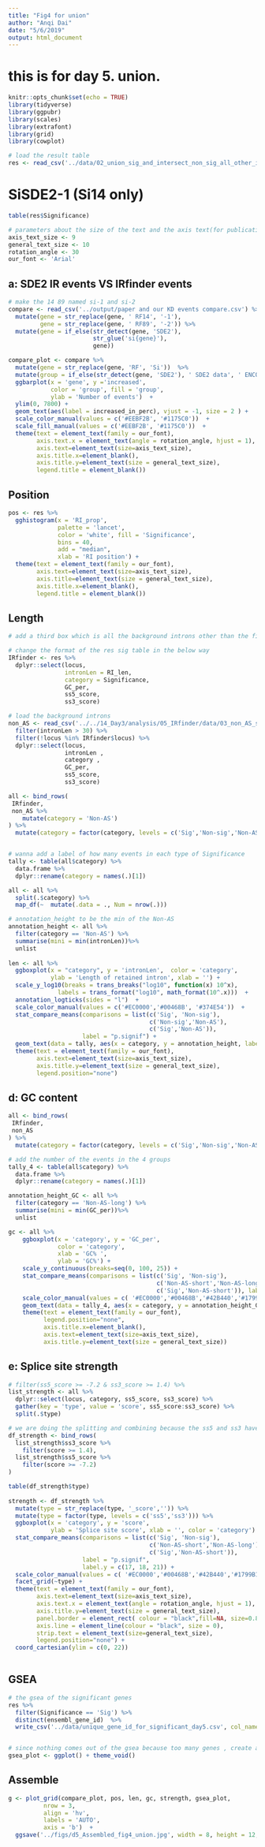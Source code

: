 ```yaml
---
title: "Fig4 for union"
author: "Anqi Dai"
date: "5/6/2019"
output: html_document
---
```


# this is for day 5. union.

```r
knitr::opts_chunk$set(echo = TRUE)
library(tidyverse)
library(ggpubr)
library(scales)  
library(extrafont)
library(grid)
library(cowplot)
```

```r
# load the result table
res <- read_csv('../data/02_union_sig_and_intersect_non_sig_all_other_info.csv') 
```

# SiSDE2-1 (Si14 only)

```r
table(res$Significance) 
```

```r
# parameters about the size of the text and the axis text(for publication level of plots)
axis_text_size <- 9
general_text_size <- 10
rotation_angle <- 30
our_font <- 'Arial'
```

## a: SDE2 IR events VS IRfinder events

```r
# make the 14 89 named si-1 and si-2
compare <- read_csv('../output/paper and our KD events compare.csv') %>%
  mutate(gene = str_replace(gene, ' RF14', '-1'),
         gene = str_replace(gene, ' RF89', '-2')) %>% 
  mutate(gene = if_else(str_detect(gene, 'SDE2'),
                        str_glue('si{gene}'),
                        gene))

compare_plot <- compare %>%
  mutate(gene = str_replace(gene, 'RF', 'Si'))  %>%
  mutate(group = if_else(str_detect(gene, 'SDE2'), ' SDE2 data', ' ENCODE data ')) %>%
  ggbarplot(x = 'gene', y ='increased',
            color = 'group', fill = 'group',
            ylab = 'Number of events')  +
  ylim(0, 7800) +
  geom_text(aes(label = increased_in_perc), vjust = -1, size = 2 ) +
  scale_color_manual(values = c('#EEBF2B', '#1175C0'))  +
  scale_fill_manual(values = c('#EEBF2B', '#1175C0'))  +
  theme(text = element_text(family = our_font),
        axis.text.x = element_text(angle = rotation_angle, hjust = 1),
        axis.text=element_text(size=axis_text_size),
        axis.title.x=element_blank(),
        axis.title.y=element_text(size = general_text_size),
        legend.title = element_blank())
```


## Position

```r
pos <- res %>%
  gghistogram(x = 'RI_prop',
              palette = 'lancet',
              color = 'white', fill = 'Significance', 
              bins = 40,
              add = "median",
              xlab = 'RI position') + 
  theme(text = element_text(family = our_font),
        axis.text=element_text(size=axis_text_size),
        axis.title=element_text(size = general_text_size),
        axis.title.x=element_blank(),
        legend.title = element_blank())
```

## Length

```r
# add a third box which is all the background introns other than the first two

# change the format of the res sig table in the below way
IRfinder <- res %>% 
  dplyr::select(locus,
                intronLen = RI_len,
                category = Significance,
                GC_per,
                ss5_score,
                ss3_score)

# load the background introns
non_AS <- read_csv('../../14_Day3/analysis/05_IRfinder/data/03_non_AS_seq_info.csv') %>% 
  filter(intronLen > 30) %>% 
  filter(!locus %in% IRfinder$locus) %>% 
  dplyr::select(locus,
                intronLen ,
                category ,
                GC_per,
                ss5_score,
                ss3_score) 

all <- bind_rows(
 IRfinder,
 non_AS %>% 
    mutate(category = 'Non-AS')
) %>%
  mutate(category = factor(category, levels = c('Sig','Non-sig','Non-AS')))


# wanna add a label of how many events in each type of Significance
tally <- table(all$category) %>%
  data.frame %>%
  dplyr::rename(category = names(.)[1])

all <- all %>%
  split(.$category) %>%
  map_df(~  mutate(.data = ., Num = nrow(.)))

# annotation_height to be the min of the Non-AS
annotation_height <- all %>%
  filter(category == 'Non-AS') %>%
  summarise(mini = min(intronLen))%>%
  unlist
  
len <- all %>%
  ggboxplot(x = "category", y = 'intronLen',  color = 'category',
            ylab = 'Length of retained intron', xlab = '') +
  scale_y_log10(breaks = trans_breaks("log10", function(x) 10^x),
              labels = trans_format("log10", math_format(10^.x)))  +
  annotation_logticks(sides = "l")  +
  scale_color_manual(values = c('#EC0000','#00468B', '#374E54'))  +
  stat_compare_means(comparisons = list(c('Sig', 'Non-sig'),
                                        c('Non-sig','Non-AS'),
                                        c('Sig','Non-AS')),
                     label = "p.signif") +
  geom_text(data = tally, aes(x = category, y = annotation_height, label = Freq)) +
  theme(text = element_text(family = our_font),
        axis.text=element_text(size=axis_text_size),
        axis.title.y=element_text(size = general_text_size),
        legend.position="none")
```
 
## d: GC content

```r
all <- bind_rows(
 IRfinder,
 non_AS 
) %>% 
  mutate(category = factor(category, levels = c('Sig','Non-sig','Non-AS-short','Non-AS-long')))

# add the number of the events in the 4 groups
tally_4 <- table(all$category) %>%
  data.frame %>%
  dplyr::rename(category = names(.)[1])

annotation_height_GC <- all %>%
  filter(category == 'Non-AS-long') %>%
  summarise(mini = min(GC_per))%>%
  unlist
```

```r
gc <- all %>%
    ggboxplot(x = 'category', y = 'GC_per',
              color = 'category', 
              xlab = 'GC% ',
              ylab = 'GC%') +
    scale_y_continuous(breaks=seq(0, 100, 25)) +
    stat_compare_means(comparisons = list(c('Sig', 'Non-sig'),
                                          c('Non-AS-short','Non-AS-long'),
                                          c('Sig','Non-AS-short')), label = "p.signif")+   
    scale_color_manual(values = c( '#EC0000','#00468B','#42B440','#1799B1')) +
    geom_text(data = tally_4, aes(x = category, y = annotation_height_GC, label = Freq)) +
    theme(text = element_text(family = our_font),
          legend.position="none",
          axis.title.x=element_blank(),
          axis.text=element_text(size=axis_text_size),
          axis.title.y=element_text(size = general_text_size)) 
```

## e: Splice site strength     

```r
# filter(ss5_score >= -7.2 & ss3_score >= 1.4) %>% 
list_strength <- all %>% 
  dplyr::select(locus, category, ss5_score, ss3_score) %>%
  gather(key = 'type', value = 'score', ss5_score:ss3_score) %>% 
  split(.$type)

# we are doing the splitting and combining because the ss5 and ss3 have to be filtered separately, thanks Adam for this brilliant idea!
df_strength <- bind_rows(
  list_strength$ss3_score %>% 
    filter(score >= 1.4),
  list_strength$ss5_score %>% 
    filter(score >= -7.2) 
) 

table(df_strength$type)
  
strength <- df_strength %>% 
  mutate(type = str_replace(type, '_score','')) %>% 
  mutate(type = factor(type, levels = c('ss5','ss3'))) %>% 
  ggboxplot(x = 'category', y = 'score',
            ylab = 'Splice site score', xlab = '', color = 'category')   +
  stat_compare_means(comparisons = list(c('Sig', 'Non-sig'),
                                        c('Non-AS-short','Non-AS-long'),
                                        c('Sig','Non-AS-short')), 
                     label = "p.signif",
                     label.y = c(17, 18, 21)) +   
  scale_color_manual(values = c( '#EC0000','#00468B','#42B440','#1799B1')) +
  facet_grid(~type) +
  theme(text = element_text(family = our_font),  
        axis.text=element_text(size=axis_text_size),
        axis.text.x = element_text(angle = rotation_angle, hjust = 1),
        axis.title.y=element_text(size = general_text_size),
        panel.border = element_rect( colour = "black",fill=NA, size=0.8),
        axis.line = element_line(colour = "black", size = 0),
        strip.text = element_text(size=general_text_size),
        legend.position="none") +
  coord_cartesian(ylim = c(0, 22)) 
  
```
 
## GSEA  

```r
# the gsea of the significant genes 
res %>%
  filter(Significance == 'Sig') %>%
  distinct(ensembl_gene_id)  %>%
  write_csv('../data/unique_gene_id_for_significant_day5.csv', col_names = F)


# since nothing comes out of the gsea because too many genes , create an empty object for placeholding function.
gsea_plot <- ggplot() + theme_void()
```

## Assemble

```r
g <- plot_grid(compare_plot, pos, len, gc, strength, gsea_plot,  
          nrow = 3, 
          align = 'hv',
          labels = 'AUTO',
          axis = 'b')  +
  ggsave('../figs/d5_Assembled_fig4_union.jpg', width = 8, height = 12, dpi = 300)
```



